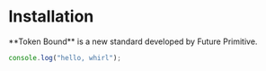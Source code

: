 
# Installation

<Callout emoji="✍🏽">
  **Token Bound** is a new standard developed by Future Primitive.
</Callout>

```ts copy
console.log("hello, whirl");
```
